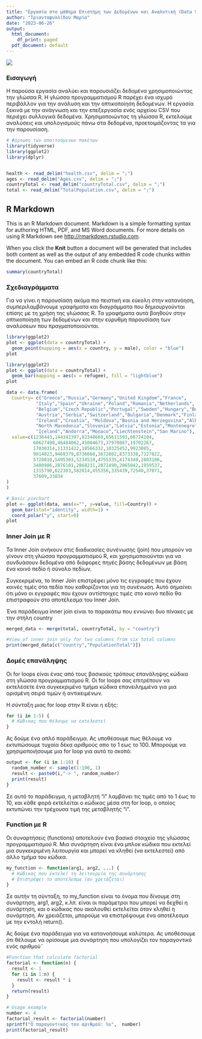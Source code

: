 ```yaml
---
title: "Εργασία στο μάθημα Επιστήμη των Δεδομένων και Αναλυτική (Data Science and Analytics)"
author: "Τριανταφυλλίδου Μαρία"
date: "2023-06-26"
output:
  html_document:
    df_print: paged
  pdf_document: default
---
```


![](https://www.ihu.edu.gr/images/logos/IHU_logo_blue_en.jpg)

### Εισαγωγή

Η παρούσα εργασία αναλύει και παρουσιάζει δεδομένα χρησιμοποιώντας την γλώσσα R. Η γλώσσα προγραμματισμού R παρέχει ένα ισχυρό περιβάλλον για την ανάλυση και την οπτικοποίηση δεδομένων. Η εργασία ξεκινά με την ανάγνωση και την επεξεργασία ενός αρχείου CSV που περιέχει συλλογικά δεδομένα. Χρησιμοποιώντας τη γλώσσα R, εκτελούμε αναλύσεις και υπολογισμούς πάνω στα δεδομένα, προετοιμάζοντας τα για την παρουσίαση.

```r
# Φόρτωση των απαιτούμενων πακέτων
library(tidyverse)
library(ggplot2)
library(dplyr)


health <- read_delim("health.csv", delim = ";")
ages <- read_delim("Ages.csv", delim = ";")
countryTotal <- read_delim("countryTotal.csv", delim = ";")
total <- read_delim("TotalPopulation.csv", delim = ";")
```

## R Markdown

This is an R Markdown document. Markdown is a simple formatting syntax for authoring HTML, PDF, and MS Word documents. For more details on using R Markdown see <http://rmarkdown.rstudio.com>.

When you click the **Knit** button a document will be generated that includes both content as well as the output of any embedded R code chunks within the document. You can embed an R code chunk like this:

```r
summary(countryTotal)
```

### Σχεδιαγράμματα

Για να γίνει η παρουσίαση ακόμα πιο πειστική και εύκολη στην κατανόηση, συμπεριλαμβάνουμε γραφήματα και διαγράμματα που δημιουργούνται επίσης με τη χρήση της γλώσσας R. Τα γραφήματα αυτά βοηθούν στην οπτικοποίηση των δεδομένων και στην εύρυθμη παρουσίαση των αναλύσεων που πραγματοποιούνται.

```r
library(ggplot2)
plot <- ggplot(data = countryTotal) + 
  geom_point(mapping = aes(x = country, y = male), color = "blue")
plot
```

```r
library(ggplot2)
plot <- ggplot(data = countryTotal) + 
  geom_bar(mapping = aes(x = refugee), fill = "lightblue")
plot
```

```r
data <- data.frame(
  Country= c("Greece","Russia","Germany","United Kingdom","France",
           "Italy","Spain","Ukraine","Poland","Romania","Netherlands",
           "Belgium","Czech Republic","Portugal","Sweden","Hungary","Belarus",
           "Austria","Serbia","Switzerland","Bulgaria","Denmark","Finland",	"Norway",
           "Ireland","Croatia",	"Moldova","Bosnia and Herzegovina","Albania",	"Lithuania",
           "North Macedonia","Slovenia","Latvia","Estonia","Montenegro","Luxembourg","Malta",
           "Iceland","Andorra","Monaco","Liechtenstein","San Marino"),
  value=c(1236443,144342397,82348669,65611593,66724104,
          60627498,46484062,45004673,37970087,19702267,
          17030314,11331422,10566332,10325452,9923085,
          9814023,9469379,8736668,3672802,8373338,7127822,
          5728010,5495303,5234519,4755335,4174349,2803186,
          3480986,2876101,2868231,2072490,2065042,1959537,
          1315790,622303,582014,455356,335439,72540,37071,
          37609,33834
)
)
```

```r
# Basic piechart
plot <- ggplot(data, aes(x="", y=value, fill=Country)) +
  geom_bar(stat="identity", width=1) +
  coord_polar("y", start=0)
plot
```

### Inner Join με R

Τα Inner Join ανήκουν στις διαδικασίες συνένωσης (join) που μπορούν να γίνουν στη γλώσσα προγραμματισμού R, και χρησιμοποιούνται για να συνδυάσουν δεδομένα από διάφορες πηγές βάσης δεδομένων με βάση ένα κοινό πεδίο ή σύνολο πεδίων.

Συγκεκριμένα, το Inner Join επιστρέφει μόνο τις εγγραφές που έχουν κοινές τιμές στα πεδία που καθορίζονται για τη συνένωση. Αυτό σημαίνει ότι μόνο οι εγγραφές που έχουν αντίστοιχες τιμές στο κοινό πεδίο θα επιστραφούν στο αποτέλεσμα του Inner Join.

Ένα παράδειγμα inner join είναι το παρακάτω που εννώνει δυο πίνακες με την στήλη country

```r
merged_data <- merge(total, countryTotal, by = "country")

#View of inner join only for two columns from six total columns
print(merged_data[c("country","PopulationTotal")])
```

### Δομές επανάληψης

Οι for loops είναι ένας από τους βασικούς τρόπους επανάληψης κώδικα στη γλώσσα προγραμματισμού R. Οι for loops σας επιτρέπουν να εκτελέσετε ένα συγκεκριμένο τμήμα κώδικα επανειλημμένα για μια ορισμένη σειρά τιμών ή αντικειμένων.

Η σύνταξη μιας for loop στην R είναι η εξής:

```r
for (i in 1:5) {
  # Κώδικας που θέλουμε να εκτελεστεί
}
```

Ας δούμε ένα απλό παράδειγμα. Aς υποθέσουμε πως θέλουμε να εκτυπώσουμε τυχαία δέκα αριθμούς απο το 1 εως το 100. Μπορούμε να χρησιμοποιήσουμε μια for loop για αυτό το σκοπό:

```r
output <- for (i in 1:10) {
  random_number <- sample(1:100, 1)
  result <- paste0(i,"-> ", random_number)
  print(result)
}
```

Σε αυτό το παράδειγμα, η μεταβλητή "i" λαμβάνει τις τιμές από το 1 έως το 10, και κάθε φορά εκτελείται ο κώδικας μέσα στη for loop, ο οποίος εκτυπώνει την τρέχουσα τιμή της μεταβλητής "i".

### Function με R

Οι συναρτήσεις (functions) αποτελούν ένα βασικό στοιχείο της γλώσσας προγραμματισμού R. Μια συνάρτηση είναι ένα μπλοκ κώδικα που εκτελεί μια συγκεκριμένη λειτουργία και μπορεί να κληθεί (να εκτελεστεί) από άλλο τμήμα του κώδικα.

```r
my_function <- function(arg1, arg2, ...) {
  # Κώδικας που εκτελεί τη λειτουργία της συνάρτησης
  # Επιστρέφει το αποτέλεσμα (αν χρειάζεται)
}
```

Σε αυτήν τη σύνταξη, το my_function είναι το όνομα που δίνουμε στη συνάρτηση, arg1, arg2, κ.λπ. είναι οι παράμετροι που μπορεί να δεχθεί η συνάρτηση, και ο κώδικας που ακολουθεί εκτελείται όταν κληθεί η συνάρτηση. Αν χρειάζεται, μπορούμε να επιστρέψουμε ένα αποτέλεσμα με την εντολή return().

Ας δούμε ένα παράδειγμα για να κατανοήσουμε καλύτερα. Ας υποθέσουμε ότι θέλουμε να ορίσουμε μια συνάρτηση που υπολογίζει τον παραγοντικό ενός αριθμού¨

```r
#Function that calculate factorial
factorial <- function(n) {
  result <- 1
  for (i in 1:n) {
    result <- result * i
  }
  return(result)
}

# Usage example
number <- 4
factorial_result <- factorial(number)
sprintf("Ο παραγοντικός του αριθμού: %s",  number)
print(factorial_result)
```
